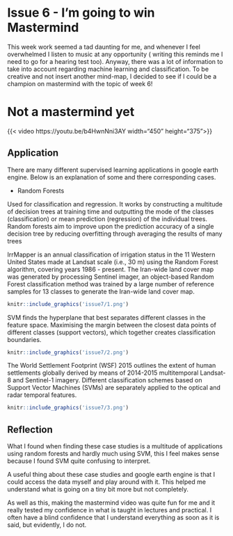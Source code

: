 <div style="text align: justify">

# Issue  6 - I'm going to win Mastermind

This week work seemed a tad daunting for me, and whenever I feel overwhelmed I listen to music at any opportunity ( writing this reminds me I need to go for a hearing test too). Anyway, there was a lot of information to take into account regarding machine learning and classification. To be creative and not insert another mind-map, I decided to see if I could be a champion on mastermind with the topic of week 6!

# Not a mastermind yet

{{< video https://youtu.be/b4HwnNni3AY width="450" height="375">}}

## Application

There are many different supervised learning applications in google earth engine. Below is an explanation of some and there corresponding cases.

-   Random Forests

Used for classification and regression. It works by constructing a multitude of decision trees at training time and outputting the mode of the classes (classification) or mean prediction (regression) of the individual trees. Random forests aim to improve upon the prediction accuracy of a single decision tree by reducing overfitting through averaging the results of many trees

IrrMapper is an annual classification of irrigation status in the 11 Western United States made at Landsat scale (i.e., 30 m) using the Random Forest algorithm, covering years 1986 - present. The Iran-wide land cover map was generated by processing Sentinel imager, an object-based Random Forest classification method was trained by a large number of reference samples for 13 classes to generate the Iran-wide land cover map.

```r

knitr::include_graphics('issue7/1.png')

```

SVM finds the hyperplane that best separates different classes in the feature space. Maximising the margin between the closest data points of different classes (support vectors), which together creates classification boundaries.

```r

knitr::include_graphics('issue7/2.png')

```

The World Settlement Footprint (WSF) 2015 outlines the extent of human settlements globally derived by means of 2014-2015 multitemporal Landsat-8 and Sentinel-1 imagery. Different classification schemes based on Support Vector Machines (SVMs) are separately applied to the optical and radar temporal features.

```r

knitr::include_graphics('issue7/3.png')

```

## Reflection

What I found when finding these case studies is a multitude of applications using random forests and hardly much using SVM, this I feel makes sense because I found SVM quite confusing to interpret.

A useful thing about these case studies and google earth engine is that I could access the data myself and play around with it. This helped me understand what is going on a tiny bit more but not completely.

As well as this, making the mastermind video was quite fun for me and it really tested my confidence in what is taught in lectures and practical. I often have a blind confidence that I understand everything as soon as it is said, but evidently, I do not.
